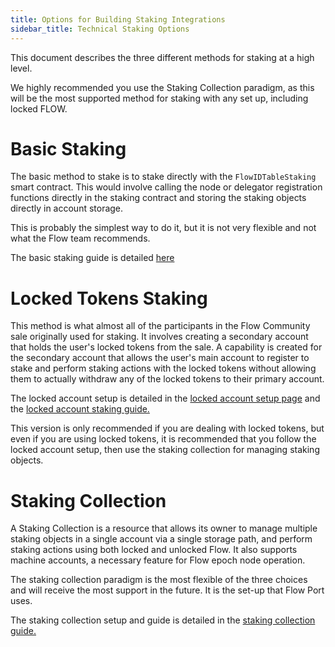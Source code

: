 ```yaml
---
title: Options for Building Staking Integrations
sidebar_title: Technical Staking Options
---
```


This document describes the three different methods for staking at a high level.

<Callout type="warning">

We highly recommended you use the Staking Collection paradigm,
as this will be the most supported method for staking with any set up,
including locked FLOW.

</Callout>

# Basic Staking

The basic method to stake is to stake directly with the `FlowIDTableStaking` smart contract.
This would involve calling the node or delegator registration functions directly in the staking
contract and storing the staking objects directly in account storage.

This is probably the simplest way to do it, but it is not very flexible
and not what the Flow team recommends.

The basic staking guide is detailed [here](/staking/unlocked-staking-guide/)

# Locked Tokens Staking

This method is what almost all of the participants in the Flow Community sale originally used for staking.
It involves creating a secondary account that holds the user's locked tokens from the sale.
A capability is created for the secondary account that allows the user's main account to 
register to stake and perform staking actions with the locked tokens 
without allowing them to actually withdraw any of the locked tokens to their primary account.

The locked account setup is detailed in the [locked account setup page](/flow-token/locked-account-setup/) 
and the [locked account staking guide.](/staking/locked-staking-guide/)

This version is only recommended if you are dealing with locked tokens,
but even if you are using locked tokens, it is recommended that you follow the locked account setup,
then use the staking collection for managing staking objects.

# Staking Collection

A Staking Collection is a resource that allows its owner to manage multiple staking
objects in a single account via a single storage path, and perform staking actions 
using both locked and unlocked Flow. It also supports machine accounts,
a necessary feature for Flow epoch node operation.

The staking collection paradigm is the most flexible of the three choices
and will receive the most support in the future. It is the set-up that Flow Port uses.

The staking collection setup and guide is detailed in the [staking collection guide.](/staking/staking-collection)


